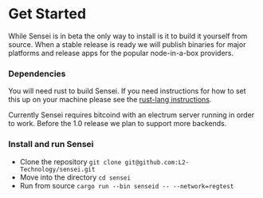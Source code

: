 # Get Started

While Sensei is in beta the only way to install is it to build it yourself from source.  When a stable release is ready we will publish binaries for major platforms and release apps for the popular node-in-a-box providers.

### Dependencies

You will need rust to build Sensei.  If you need instructions for how to set this up on your machine please see the [rust-lang instructions](https://www.rust-lang.org/tools/install).

Currently Sensei requires bitcoind with an electrum server running in order to work.  Before the 1.0 release we plan to support more backends.

### Install and run Sensei

- Clone the repository `git clone git@github.com:L2-Technology/sensei.git`
- Move into the directory `cd sensei`
- Run from source `cargo run --bin senseid -- --network=regtest`
